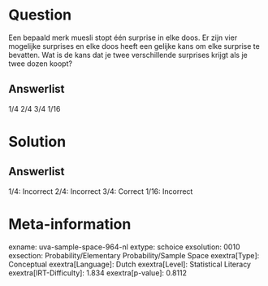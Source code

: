 Question
========

Een bepaald merk muesli stopt één surprise in elke doos. Er zijn vier
mogelijke surprises en elke doos heeft een gelijke kans om elke surprise
te bevatten. Wat is de kans dat je twee verschillende surprises krijgt
als je twee dozen koopt?

Answerlist
----------

1/4
2/4
3/4
1/16

Solution
========

Answerlist
----------

1/4: Incorrect
2/4: Incorrect
3/4: Correct
1/16: Incorrect

Meta-information
================
exname: uva-sample-space-964-nl
extype: schoice
exsolution: 0010
exsection: Probability/Elementary Probability/Sample Space
exextra[Type]: Conceptual
exextra[Language]: Dutch
exextra[Level]: Statistical Literacy
exextra[IRT-Difficulty]: 1.834
exextra[p-value]: 0.8112
